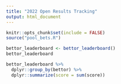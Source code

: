 ```yaml
---
title: "2022 Open Results Tracking"
output: html_document
---
```


```r
knitr::opts_chunk$set(include = FALSE)
source("pool_bets.R")
```

```r
bettor_leaderboard <- bettor_leaderboard()
bettor_leaderboard
```

```r
bettor_leaderboard %>% 
  dplyr::group_by(bettor) %>% 
  dplyr::summarize(score = sum(score))
```